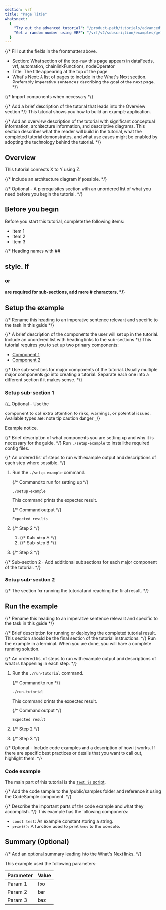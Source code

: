 ```yaml
---
section: vrf
title: "Page Title"
whatsnext:
  {
    "Try out the advanced tutorial": "/product-path/tutorials/advanced",
    "Get a random number using VRF": "/vrf/v2/subscription/examples/get-a-random-number",
  }
---
```


{/\*
Fill out the fields in the frontmatter above.

- Section: What section of the top-nav this page appears in dataFeeds, vrf, automation, chainlinkFunctions, nodeOperator
- Title: The title appearing at the top of the page
- What's Next: A list of pages to include in the What's Next section. Preferably imperative sentences describing the goal of the next page.
  \*/}

{/* Import components when necessary */}

{/* Add a brief description of the tutorial that leads into the Overview section */}
This tutorial shows you how to build an example application.

{/* Add an overview description of the tutorial with significant conceptual information, architecture information, and descriptive diagrams. This section describes what the reader will build in the tutorial, what the completed tutorial demonstrates, and what use cases might be enabled by adopting the technology behind the tutorial. */}

## Overview

This tutorial connects X to Y using Z.

{/* Include an architecture diagram if possible. */}

<ClickToZoom src="/images/ccip/basic-architecture.png" alt="Example Architecture Diagram" />

{/* Optional - A prerequisites section with an unordered list of what you need before you begin the tutorial. */}

## Before you begin

Before you start this tutorial, complete the following items:

- Item 1
- Item 2
- Item 3

{/* Heading names with ## <h2> style. If <h3> or <h4> are required for sub-sections, add more # characters. */}

## Setup the example

{/* Rename this heading to an imperative sentence relevant and specific to the task in this guide */}

{/* A brief description of the components the user will set up in the tutorial. Include an unordered list with heading links to the sub-sections */}
This tutorial requires you to set up two primary components:

- [Component 1](#setup-sub-section-1)
- [Component 2](#setup-sub-section-1)

{/* Use sub-sections for major components of the tutorial. Usually multiple major components go into creating a tutorial. Separate each one into a different section if it makes sense. */}

### Setup sub-section 1

{/_
Optional - Use the <Aside> component to call extra attention to risks, warnings, or potential issues.
Available types are:
note
tip
caution
danger
_/}

<Aside type="note" title="Example notice">
  Example notice.
</Aside>

{/* Brief description of what components you are setting up and why it is necessary for the guide. */}
Run `./setup-example` to install the required config files.

{/* An ordered list of steps to run with example output and descriptions of each step where possible. */}

1. Run the `./setup-example` command.

   {/* Command to run for setting up */}

   ```shell
   ./setup-example
   ```

   This command prints the expected result.

   {/* Command output */}

   ```text
   Expected results
   ```

1. {/* Step 2 */}

   1. {/* Sub-step A */}
   1. {/* Sub-step B */}

1. {/* Step 3 */}

{/* Sub-section 2 - Add additional sub sections for each major component of the tutorial. */}

### Setup sub-section 2

{/* The section for running the tutorial and reaching the final result. */}

## Run the example

{/* Rename this heading to an imperative sentence relevant and specific to the task in this guide */}

{/* Brief description for running or deploying the completed tutorial result. This section should be the final section of the tutorial instructions. */}
Run the example in a terminal. When you are done, you will have a complete running solution.

{/* An ordered list of steps to run with example output and descriptions of what is happening in each step. */}

1. Run the `./run-tutorial` command.

   {/* Command to run */}

   ```shell
   ./run-tutorial
   ```

   This command prints the expected result.

   {/* Command output */}

   ```text
   Expected result
   ```

1. {/* Step 2 */}

1. {/* Step 3 */}

{/* Optional - Include code examples and a description of how it works. If there are specific best practices or details that you want to call out, highlight them. */}

### Code example

The main part of this tutorial is the [`test.js` script](samples/productName/tutorialName/test.js).

{/* Add the code sample to the /public/samples folder and reference it using the CodeSample component. */}

<CodeSample src="samples/productName/tutorialName/test.js" />

{/* Describe the important parts of the code example and what they accomplish. */}
This example has the following components:

- `const test`: An example constant storing a string.
- `print()`: A function used to print `test` to the console.

## Summary (Optional)

{/* Add an optional summary leading into the What's Next links. */}

This example used the following parameters:

| Parameter | Value |
| --------- | ----- |
| Param 1   | foo   |
| Param 2   | bar   |
| Param 3   | baz   |
